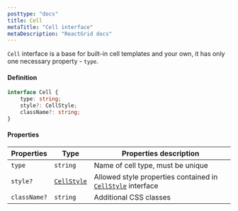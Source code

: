 ```yaml
---
posttype: "docs"
title: Cell
metaTitle: "Cell interface"
metaDescription: "ReactGrid docs"
---
```


`Cell` interface is a base for built-in cell templates and your own, it has only one necessary property - `type`.

#### Definition

```ts
interface Cell {
    type: string;
    style?: CellStyle;
    className?: string;
}
```

#### Properties

| Properties     | Type                                                         | Properties description |
| -----------    | ---------                                                    | ---------- |
| `type`         | `string`                                                     | Name of cell type, must be unique |
| `style?`       | [`CellStyle`](/docs/3.0/7-api/0-interfaces/7-cell-style/)    | Allowed style properties contained in [`CellStyle`](/docs/3.0/7-api/0-interfaces/7-cell-style/) interface |
| `className?`   | `string`                                                     | Additional CSS classes |